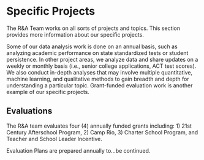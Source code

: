 # Specific Projects

The R&A Team works on all sorts of projects and topics. This section provides more information about our specific projects.

Some of our data analysis work is done on an annual basis, such as analyzing academic performance on state standardized tests or student persistence. In other project areas, we analyze data and share updates on a weekly or monthly basis (i.e., senior college applications, ACT test scores). We also conduct in-depth analyses that may involve multiple quantitative, machine learning, and qualitative methods to gain breadth and depth for understanding a particular topic. Grant-funded evaluation work is another example of our specific projects.

## Evaluations

The R&A team evaluates four (4) annually funded grants including: 1) 21st Century Afterschool Program, 2) Camp Rio, 3) Charter School Program, and Teacher and School Leader Incentive. 

Evaluation Plans are prepared annually to...be continued.

